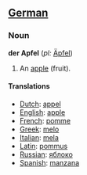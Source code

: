 ==[[German]]==
===Noun===
'''der Apfel''' (''pl:'' [[Äpfel]])

#An [[apple]] (fruit).

====Translations====
*[[Dutch]]: [[appel]]
*[[English]]: [[apple]]
*[[French]]: [[pomme]]
*[[Greek]]: [[melo]]
*[[Italian]]: [[mela]]
*[[Latin]]: [[pommus]]
*[[Russian]]: [[яблоко]]
*[[Spanish]]: [[manzana]]